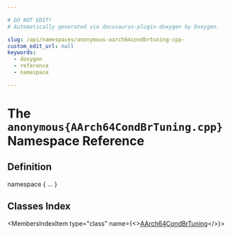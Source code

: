 ```yaml
---

# DO NOT EDIT!
# Automatically generated via docusaurus-plugin-doxygen by Doxygen.

slug: /api/namespaces/anonymous-aarch64condbrtuning-cpp-
custom_edit_url: null
keywords:
  - doxygen
  - reference
  - namespace

---
```





# The `anonymous{AArch64CondBrTuning.cpp}` Namespace Reference

<DoxygenPage pluginConfig={pluginConfig}>



## Definition

<CodeBlock>namespace &#123; ... &#125;</CodeBlock>

## Classes Index

<MembersIndex>

<MembersIndexItem
  type="class"
  name={<><a href="/docs/api/classes/anonymous-namespace-aarch64condbrtuning-cpp-/aarch64condbrtuning">AArch64CondBrTuning</a></>}>
</MembersIndexItem>

</MembersIndex>


</DoxygenPage>
